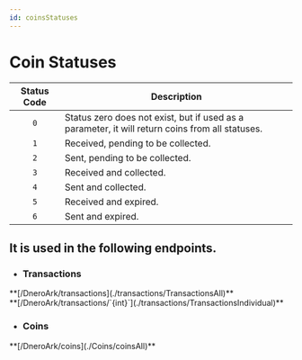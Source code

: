 ```yaml
---
id: coinsStatuses
---
```



# Coin Statuses


| **Status Code** | **Description**                                                                 |
|:---------------:|---------------------------------------------------------------------------------|
| `0`             | Status zero does not exist, but if used as a parameter, it will return coins from all statuses. |
| `1`             | Received, pending to be collected.                                             |
| `2`             | Sent, pending to be collected.                                                 |
| `3`             | Received and collected.                                                        |
| `4`             | Sent and collected.                                                            |
| `5`             | Received and expired.                                                          |
| `6`             | Sent and expired.                                                              |


## It is used in the following endpoints.

- ### Transactions

<div className="endpoint-list">

  <div className="highlight-box get">
    <HttpMethodTag method={'GET'} /> **[/DneroArk/transactions](./transactions/TransactionsAll)**
  </div>
  <div className="highlight-box get">
    <HttpMethodTag method={'GET'} /> **[/DneroArk/transactions/`{int}`](./transactions/TransactionsIndividual)**
  </div>

</div>

- ### Coins

<div className="endpoint-list">

  <div className="highlight-box get">
    <HttpMethodTag method={'GET'} /> **[/DneroArk/coins](./Coins/coinsAll)**
  </div>
 

</div>